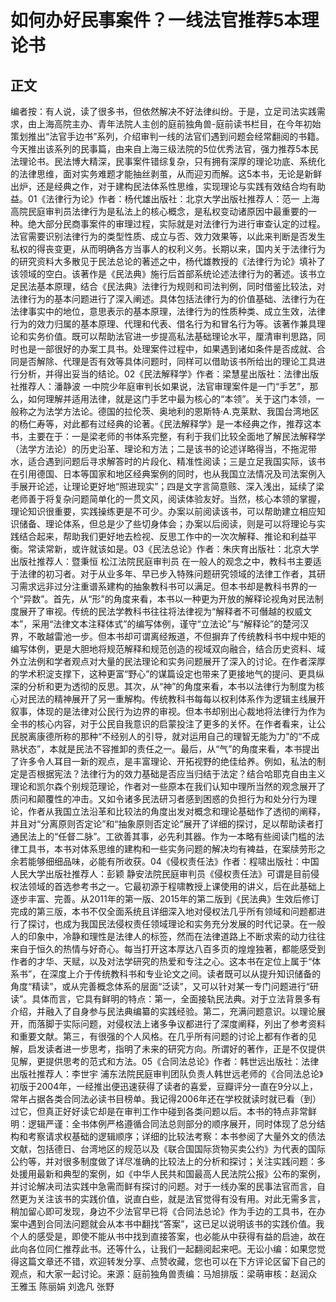 # 如何办好民事案件？一线法官推荐5本理论书
## 正文
编者按：有人说，读了很多书，但依然解决不好法律纠纷。于是，立足司法实践需求，由上海高院主办、青年法院人主创的庭前独角兽-庭前读书栏目，在今年初始策划推出“法官手边书”系列，介绍审判一线的法官们遇到问题会经常翻阅的书籍。今天推出该系列的民事篇，由来自上海三级法院的5位优秀法官，强力推荐5本民法理论书。民法博大精深，民事案件错综复杂，只有拥有深厚的理论功底、系统化的法律思维，面对实务难题才能抽丝剥茧，从而迎刃而解。这5本书，无论是新鲜出炉，还是经典之作，对于建构民法体系性思维，实现理论与实践有效结合均有助益。01《法律行为论》作者：杨代雄出版社：北京大学出版社推荐人：范一  上海高院民庭审判员法律行为是私法上的核心概念，是私权变动诸原因中最重要的一种。绝大部分民商事案件的审理过程，实际就是对法律行为进行审查认定的过程。法官需要识别法律行为的类型性质、成立与否、效力效果等，以此来判断是否发生私权的得丧变更，从而明确各方当事人的权利义务。长期以来，国内关于法律行为的研究资料大多散见于民法总论的著述之中，杨代雄教授的《法律行为论》填补了该领域的空白。该著作是《民法典》施行后首部系统论述法律行为的著述。该书立足民法基本原理，结合《民法典》法律行为规则和司法判例，同时借鉴比较法，对法律行为的基本问题进行了深入阐述。具体包括法律行为的价值基础、法律行为在法律事实中的地位，意思表示的基本原理，法律行为的性质种类、成立生效，法律行为的效力归属的基本原理、代理和代表、借名行为和冒名行为等。该著作兼具理论和实务价值。既可以帮助法官进一步提高私法基础理论水平，厘清审判思路，同时也是一部很好的办案工具书。处理案件过程中，如果遇到诸如条件是否成就、合同是否解除、代理是否有效等具体问题时，同样可以借助该书所给出的理论工具进行分析，并得出妥当的结论。02《民法解释学》作者：梁慧星出版社：法律出版社推荐人：潘静波  一中院少年庭审判长如果说，法官审理案件是一门“手艺”，那么，如何理解并适用法律，就是这门手艺中最为核心的“本领”。关于这门本领，一般称之为法学方法论。德国的拉伦茨、奥地利的恩斯特·A.克莱默、我国台湾地区的杨仁寿等，对此都有过经典的论著。《民法解释学》是一本经典之作，推荐这本书，主要在于：一是梁老师的书体系完整，有利于我们比较全面地了解民法解释学（法学方法论）的历史沿革、理论和方法；二是该书的论述详略得当，不拖泥带水，适合遇到问题后寻求解答时的片段化、精准性阅读；三是立足我国实际，该书在引用德国、日本等国家和地区经典案例的同时，也从我国立法情况及司法案例入手展开论述，让理论更好地“照进现实”；四是文字言简意赅、深入浅出，延续了梁老师善于将复杂问题简单化的一贯文风，阅读体验友好。当然，核心本领的掌握，理论知识很重要，实践操练更是不可少。办案以前阅读该书，可以帮助建立相应知识储备、理论体系，但总是少了些切身体会；办案以后阅读，则是可以将理论与实践结合起来，帮助我们更好地去检视、反思工作中的一次次解释、推论和利益平衡。常读常新，或许就该如是。03《民法总论》作者：朱庆育出版社：北京大学出版社推荐人：暨秉恒  松江法院民庭审判员  在一般人的观念之中，教科书主要适于法律的初习者。对于从业多年、早已步入特殊问题研究领域的法律工作者，其研习需求远非过分注重谱系建构的抽象教科书可以满足。但本书却是教科书界的一个“异数”。首先，从“形”的角度来看，本书以一种更为开放的解释论视角对民法制度展开了审视。传统的民法学教科书往往将法律视为“解释者不可僭越的权威文本”，采用“法律文本注释体式”的编写体例，谨守“立法论”与“解释论”的楚河汉界，不敢越雷池一步。但本书却可谓离经叛道，不但摒弃了传统教科书中规中矩的编写体例，更是大胆地将规范解释和规范创造的视域双向融合，结合历史资料、域外立法例和学者观点对大量的民法理论和实务问题展开了深入的讨论。在作者深厚的学术积淀支撑下，这种更富“野心”的谋篇设定也带来了更接地气的提问、更具纵深的分析和更为透彻的反思。其次，从“神”的角度来看，本书以法律行为制度为核心对民法的精神展开了另一重解构。传统教科书每每以权利体系作为逻辑主线展开叙事，体现的是法律对公民行为边界的审视。但本书却别出心裁地将法律行为作为全书的核心内容，对于公民自我意识的启蒙投注了更多的关怀。在作者看来，让公民脱离康德所称的那种“不经别人的引导，就对运用自己的理智无能为力”的“不成熟状态”，本就是民法不容推卸的责任之一。最后，从“气”的角度来看，本书提出了许多令人耳目一新的观点，是丰富理论、开拓视野的绝佳给养。例如，私法的制定是否根据宪法？法律行为的效力基础是否应当归结于法定？结合哈耶克自由主义理论和凯尔森个别规范理论，作者对一些原本在我们认知中理所当然的观念展开了质问和颠覆性的冲击。又如令诸多民法研习者感到困惑的负担行为和处分行为理论，作者从我国立法沿革和比较法的角度出发对概念和理论基础作了透彻的阐释，并且对“分离原则否定论”和“抽象原则否定论”展开了详细的探讨，足以帮助读者打通民法上的“任督二脉”。工欲善其事，必先利其器。作为一本略有些阅读门槛的法律工具书，本书对体系思维的建构和一些实务问题的解决均有裨益，在案牍劳形之余若能够细细品味，必能有所收获。04《侵权责任法》作者：程啸出版社：中国人民大学出版社推荐人：彭颖  静安法院民庭审判员《侵权责任法》可谓是目前侵权法领域的首选参考书之一。它最初源于程啸教授上课使用的讲义，后在此基础上逐步丰富、完善。从2011年的第一版、2015年的第二版到《民法典》生效后修订完成的第三版，本书不仅全面系统且详细深入地对侵权法几乎所有领域和问题都进行了探讨，也成为我国民法侵权责任领域理论和实务充分发展的时代记录。在一般人的印象中，冷静和理性是法律人的标签，然而在法律道路上不断求索的动力往往来自于恒久的热情与好奇心。每当打开这本厚达八百多页的煌煌独著，都能感受到作者的才华、天赋，以及对法学研究的热爱和专注之心。这本书在定位上属于“体系书”，在深度上介于传统教科书和专业论文之间。读者既可以从提升知识储备的角度“精读”，或从完善概念体系的层面“泛读”，又可以针对某一专门问题进行“研读”。具体而言，它具有鲜明的特点：第一，全面接轨民法典。对于立法背景多有介绍，并融入了自身参与民法典编纂的实践经验。第二，充满问题意识。以理论展开，而落脚于实际问题，对侵权法上诸多争议都进行了深度阐释，列出了参考资料和重要文献。第三，有很强的个人风格。在几乎所有问题的讨论上都有作者的见解，启发读者进一步思考，指明了未来的研究方向。所谓好的著作，正是不仅提供见解，更提供思考的范式和方法。05《合同法总论》作者：韩世远出版社：法律出版社推荐人：李世宇 浦东法院民庭审判团队负责人韩世远老师的《合同法总论》初版于2004年，一经推出便迅速获得了读者的喜爱，豆瓣评分一直在9分以上，常年占据各类合同法必读书目榜单。我记得2006年还在学校就读时就已看（到）过它，但真正好好读它却是在审判工作中碰到各类问题以后。本书的特点非常鲜明：逻辑严谨：全书体例严格遵循合同法总则部分的顺序展开，同时体现了总分结构和考察请求权基础的逻辑顺序；详细的比较法考察：本书参阅了大量外文的债法文献，包括德日、台湾地区的规范以及《联合国国际货物买卖公约》为代表的国际公约等，并对很多制度做了详尽准确的比较法上的分析和探讨；关注实践问题：多处援用最新和典型的案例，如《中华人民共和国最高人民法院公报》公布的案例，并讨论解决司法实践中急需而鲜有探讨的问题。对于一线办案的民事法官而言，自然更为关注该书的实践价值，说直白些，就是法官觉得有没有用。对此无需多言，稍加留心即可发现，身边不少法官早已将《合同法总论》作为手边的工具书，在办案中遇到合同法问题就会从本书中翻找“答案”，这已足以说明该书的实践价值。我个人的感受是，即使不能从书中找到直接答案，也必能从中获得有益的启迪，故在此向各位同仁推荐此书。还等什么，让我们一起翻阅起来吧。无讼小编：如果您觉得这篇文章还不错，欢迎转发分享、点赞收藏，您也可以在下方评论区留下自己的观点，和大家一起讨论。来源：庭前独角兽责编：马旭排版：梁萌审核：赵润众 王雅玉 陈丽娟 刘逸凡 张野